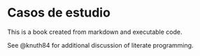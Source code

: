 # Casos de estudio

This is a book created from markdown and executable code.

See @knuth84 for additional discussion of literate programming.
